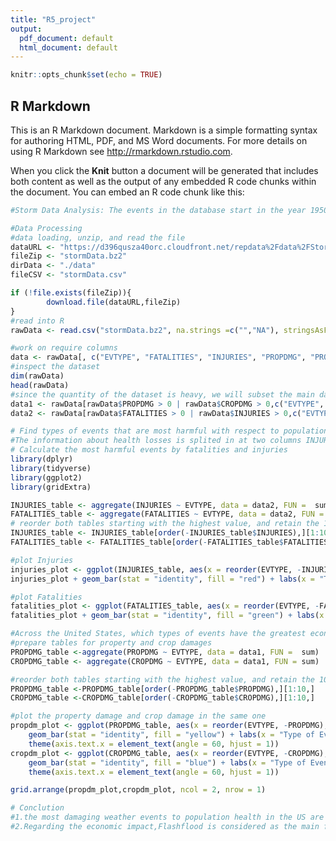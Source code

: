 ```yaml
---
title: "R5_project"
output:
  pdf_document: default
  html_document: default
---
```


```r
knitr::opts_chunk$set(echo = TRUE)
```

## R Markdown

This is an R Markdown document. Markdown is a simple formatting syntax for authoring HTML, PDF, and MS Word documents. For more details on using R Markdown see <http://rmarkdown.rstudio.com>.

When you click the **Knit** button a document will be generated that includes both content as well as the output of any embedded R code chunks within the document. You can embed an R code chunk like this:

```r
#Storm Data Analysis: The events in the database start in the year 1950 and end in November 2011. In the earlier years of the database there are generally fewer events recorded, most likely due to a lack of good records. More recent years should be considered more complete.

#Data Processing
#data loading, unzip, and read the file
dataURL <- "https://d396qusza40orc.cloudfront.net/repdata%2Fdata%2FStormData.csv.bz2"
fileZip <- "stormData.bz2"
dirData <- "./data"
fileCSV <- "stormData.csv"

if (!file.exists(fileZip)){
        download.file(dataURL,fileZip)
}
#read into R
rawData <- read.csv("stormData.bz2", na.strings =c("","NA"), stringsAsFactors = FALSE)

#work on require columns
data <- rawData[, c("EVTYPE", "FATALITIES", "INJURIES", "PROPDMG", "PROPDMGEXP", "CROPDMG", "CROPDMGEXP")]
#inspect the dataset
dim(rawData)
head(rawData)
#since the quantity of the dataset is heavy, we will subset the main dataset and create the 2 separate ones for later analysis
data1 <- rawData[rawData$PROPDMG > 0 | rawData$CROPDMG > 0,c("EVTYPE", "PROPDMG", "PROPDMGEXP", "CROPDMG", "CROPDMGEXP")]
data2 <- rawData[rawData$FATALITIES > 0 | rawData$INJURIES > 0,c("EVTYPE", "FATALITIES", "INJURIES")]


```



```r
# Find types of events that are most harmful with respect to population health
#The information about health losses is splited in at two columns INJURIEs and FATALITIES.
# Calculate the most harmful events by fatalities and injuries
library(dplyr)
library(tidyverse)
library(ggplot2)
library(gridExtra)

INJURIES_table <- aggregate(INJURIES ~ EVTYPE, data = data2, FUN =  sum)
FATALITIES_table <- aggregate(FATALITIES ~ EVTYPE, data = data2, FUN =  sum)
# reorder both tables starting with the highest value, and retain the 10 highest values only
INJURIES_table <- INJURIES_table[order(-INJURIES_table$INJURIES),][1:10,]
FATALITIES_table <- FATALITIES_table[order(-FATALITIES_table$FATALITIES),][1:10,]

#plot Injuries
injuries_plot <- ggplot(INJURIES_table, aes(x = reorder(EVTYPE, -INJURIES), y = INJURIES), fill = "tan")
injuries_plot + geom_bar(stat = "identity", fill = "red") + labs(x = "Type of Event", y = "Total number of injuries", title = "Health Impact (Injuries) of Weather Events - US") + theme(axis.text.x = element_text(angle = 60, hjust = 1)) 

#plot Fatalities
fatalities_plot <- ggplot(FATALITIES_table, aes(x = reorder(EVTYPE, -FATALITIES), y = FATALITIES), fill = "tan") 
fatalities_plot + geom_bar(stat = "identity", fill = "green") + labs(x = "Type of Event", y = "Total number of fatalities", title = "Health Impact (Fatalities) of Weather Events - US") + theme(axis.text.x = element_text(angle = 60, hjust = 1))


```
```r
#Across the United States, which types of events have the greatest economic consequences?
#prepare tables for property and crop damages
PROPDMG_table <-aggregate(PROPDMG ~ EVTYPE, data = data1, FUN =  sum)
CROPDMG_table <- aggregate(CROPDMG ~ EVTYPE, data = data1, FUN = sum)

#reorder both tables starting with the highest value, and retain the 10 highest values only
PROPDMG_table <-PROPDMG_table[order(-PROPDMG_table$PROPDMG),][1:10,]
CROPDMG_table <-CROPDMG_table[order(-CROPDMG_table$CROPDMG),][1:10,]

#plot the property damage and crop damage in the same one
propdm_plot <- ggplot(PROPDMG_table, aes(x = reorder(EVTYPE, -PROPDMG), y = PROPDMG)) + 
    geom_bar(stat = "identity", fill = "yellow") + labs(x = "Type of Event", y = "Property Damage", title = "Economic Impact (Property) \n of Weather Events - US") + 
    theme(axis.text.x = element_text(angle = 60, hjust = 1)) 
cropdm_plot <- ggplot(CROPDMG_table, aes(x = reorder(EVTYPE, -CROPDMG), y = CROPDMG)) + 
    geom_bar(stat = "identity", fill = "blue") + labs(x = "Type of Event", y = "Crop Damage", title = "Economic Impact (Crop) \n of Weather Events - US") + 
    theme(axis.text.x = element_text(angle = 60, hjust = 1))

grid.arrange(propdm_plot,cropdm_plot, ncol = 2, nrow = 1)

# Conclution
#1.the most damaging weather events to population health in the US are tornados
#2.Regarding the economic impact,Flashflood is considered as the main factor that causes the biggest economic damage
```

